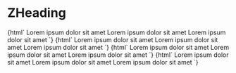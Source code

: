 
<Meta title="Typography/ZHeading" component="z-heading" />

# ZHeading

<Preview>
  <Story name="h1">
    {html`
      <z-heading variant="regular" level="1" >Lorem ipsum dolor sit amet </z-heading>
      <z-heading variant="semibold" level="1">Lorem ipsum dolor sit amet</z-heading>
      <z-heading variant="light" level="1">Lorem ipsum dolor sit amet</z-heading>
    `}
  </Story>
  <Story name="h2">
    {html`
      <z-heading variant="regular" level="2">Lorem ipsum dolor sit amet</z-heading>
      <z-heading variant="semibold" level="2">Lorem ipsum dolor sit amet</z-heading>
      <z-heading variant="light" level="2">Lorem ipsum dolor sit amet</z-heading>
    `}
  </Story>
  <Story name="h3">
    {html`
      <z-heading variant="regular" level="3">Lorem ipsum dolor sit amet</z-heading>
      <z-heading variant="semibold" level="3">Lorem ipsum dolor sit amet</z-heading>
      <z-heading variant="light" level="3">Lorem ipsum dolor sit amet</z-heading>
    `}
  </Story>
  <Story name="h4">
    {html`
      <z-heading variant="regular" level="4">Lorem ipsum dolor sit amet</z-heading>
      <z-heading variant="semibold" level="4">Lorem ipsum dolor sit amet</z-heading>
      <z-heading variant="light" level="4">Lorem ipsum dolor sit amet</z-heading>
    `}
  </Story>
</Preview>

<Props of="z-heading" />


